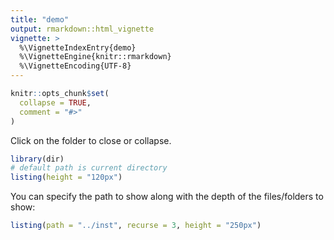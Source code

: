 ```yaml
---
title: "demo"
output: rmarkdown::html_vignette
vignette: >
  %\VignetteIndexEntry{demo}
  %\VignetteEngine{knitr::rmarkdown}
  %\VignetteEncoding{UTF-8}
---
```


```r
knitr::opts_chunk$set(
  collapse = TRUE,
  comment = "#>"
)
```


Click on the folder to close or collapse.

```r
library(dir)
# default path is current directory
listing(height = "120px")
```

You can specify the path to show along with the depth of the files/folders to show:

```r
listing(path = "../inst", recurse = 3, height = "250px")
```


